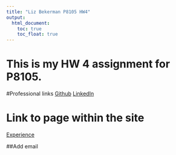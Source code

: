 ```yaml
---
title: "Liz Bekerman P8105 HW4"
output: 
  html_document:
    toc: true
    toc_float: true
---
```


# This is my HW 4 assignment for P8105.

#Professional links
[Github](https://github.com/eb3516)
[LinkedIn](https://www.linkedin.com/in/ehb1013/)

# Link to page within the site
[Experience](experience.html)

##Add email
